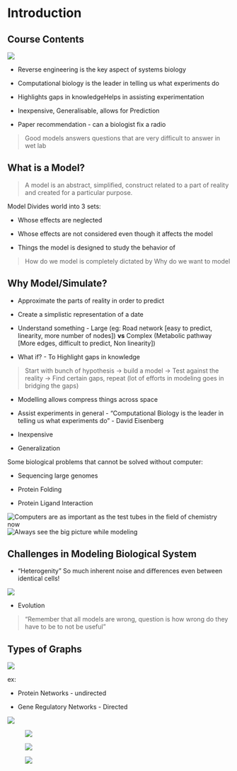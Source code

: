 # Introduction {.unnumbered}

## Course Contents

![](images/Untitled.png)

-   Reverse engineering is the key aspect of systems biology

-   Computational biology is the leader in telling us what experiments do

-   Highlights gaps in knowledgeHelps in assisting experimentation

-   Inexpensive, Generalisable, allows for Prediction

-   Paper recommendation - can a biologist fix a radio

> Good models answers questions that are very difficult to answer in wet lab

## What is a Model?

> A model is an abstract, simplified, construct related to a part of reality and created for a particular purpose.

Model Divides world into 3 sets:

-   Whose effects are neglected

-   Whose effects are not considered even though it affects the model

-   Things the model is designed to study the behavior of

> How do we model is completely dictated by Why do we want to model

## Why Model/Simulate?

-   Approximate the parts of reality in order to predict

-   Create a simplistic representation of a date

-   Understand something - Large (eg: Road network \[easy to predict, linearity, more number of nodes\]) **vs** Complex (Metabolic pathway \[More edges, difficult to predict, Non linearity\])

-   What if? - To Highlight gaps in knowledge

> Start with bunch of hypothesis → build a model → Test against the reality → Find certain gaps, repeat (lot of efforts in modeling goes in bridging the gaps)

-   Modelling allows compress things across space

-   Assist experiments in general - “Computational Biology is the leader in telling us what experiments do” - David Eisenberg

-   Inexpensive

-   Generalization

Some biological problems that cannot be solved without computer:

-   Sequencing large genomes

-   Protein Folding

-   Protein Ligand Interaction

![Computers are as important as the test tubes in the field of chemistry now](images/Untitled-01.png) ![Always see the big picture while modeling](images/clipboard-3227417108.png)

## Challenges in Modeling Biological System

-   "Heterogenity" So much inherent noise and differences even between identical cells!

![](images/clipboard-3787495332.png)

-   Evolution

> "Remember that all models are wrong, question is how wrong do they have to be to not be useful"

## Types of Graphs

![](images/clipboard-3958652072.png)

ex:

-   Protein Networks - undirected

-   Gene Regulatory Networks - Directed

![](images/clipboard-1899494634.png)

![![](images/clipboard-1117398698.png)](images/clipboard-1494006579.png)

![![](images/clipboard-579805223.png)](images/clipboard-18815701.png)

![![](images/clipboard-517756736.png)](images/clipboard-3923597444.png)
